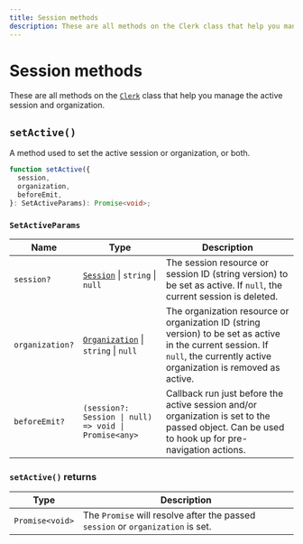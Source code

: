 ```yaml
---
title: Session methods
description: These are all methods on the Clerk class that help you manage the active session and/or organization.
---
```


# Session methods

These are all methods on the [`Clerk`](/docs/references/javascript/clerk/clerk) class that help you manage the active session and organization.

## `setActive()`

A method used to set the active session or organization, or both.

```typescript
function setActive({
  session,
  organization,
  beforeEmit,
}: SetActiveParams): Promise<void>;
```

### `SetActiveParams`

| Name | Type | Description |
| --- | --- | --- |
| `session?` | [`Session`][session-ref] \| `string` \| `null` | The session resource or session ID (string version) to be set as active. If `null`, the current session is deleted. |
| `organization?` | [`Organization`](/docs/references/javascript/organization/organization) \| `string` \| `null` | The organization resource or organization ID (string version) to be set as active in the current session. If `null`, the currently active organization is removed as active. |
| `beforeEmit?` | `(session?: Session \| null) => void \| Promise<any>` | Callback run just before the active session and/or organization is set to the passed object. Can be used to hook up for pre-navigation actions. |

### `setActive()` returns

| Type | Description |
| --- | --- |
| `Promise<void>` | The `Promise` will resolve after the passed `session` or `organization` is set. |

[session-ref]: /docs/references/javascript/session
